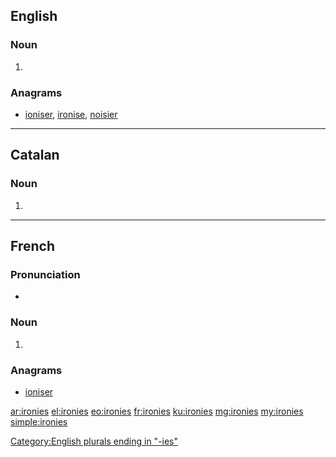 ==English==

===Noun===
{{head|en|plural}}

# {{plural of|irony|lang=en}}

===Anagrams===
* [[ioniser#English|ioniser]], [[ironise#English|ironise]], [[noisier#English|noisier]]
----
==Catalan==

===Noun===
{{ca-noun-form}}

# {{plural of|ironia|lang=ca}}

----

==French==

===Pronunciation===
* {{IPA|/i.ʁɔ.ni/|lang=fr}}

===Noun===
{{head|fr|plural}} {{g|f}}

# {{plural of|ironie|lang=fr}}

===Anagrams===
* [[ioniser#French|ioniser]]

[[Category:English plurals ending in "-ies"]]

[[ar:ironies]]
[[el:ironies]]
[[eo:ironies]]
[[fr:ironies]]
[[ku:ironies]]
[[mg:ironies]]
[[my:ironies]]
[[simple:ironies]]
